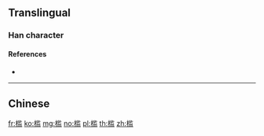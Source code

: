 {{also|檻}}
==Translingual==

===Han character===
{{Han char|rn=75|rad=木|as=10|sn=14|four=|canj=DLIT|ids=⿰木监}}

====References====
* {{Han ref|kx=0546.251|hdz=21263.150|uh=69DB|ud=27099}}

----

==Chinese==
{{zh-see|檻}}

[[fr:槛]]
[[ko:槛]]
[[mg:槛]]
[[no:槛]]
[[pl:槛]]
[[th:槛]]
[[zh:槛]]